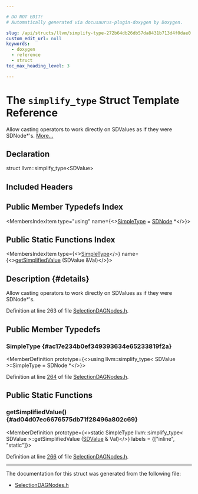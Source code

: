 ```yaml
---

# DO NOT EDIT!
# Automatically generated via docusaurus-plugin-doxygen by Doxygen.

slug: /api/structs/llvm/simplify-type-272b64db26db57da8431b713d4f0dae0
custom_edit_url: null
keywords:
  - doxygen
  - reference
  - struct
toc_max_heading_level: 3

---
```





# The `simplify_type` Struct Template Reference

<DoxygenPage pluginConfig={pluginConfig}>

Allow casting operators to work directly on SDValues as if they were SDNode&#42;&#39;s. <a href="#details">More...</a>

## Declaration

<CodeBlock>struct llvm::simplify_type&lt;SDValue&gt;</CodeBlock>

## Included Headers

<IncludesList>
<IncludesListItem
  filePath="llvm/CodeGen/SelectionDAGNodes.h"
  permalink="/docs/api/files/include/include/llvm/include/llvm/codegen/selectiondagnodes-h"
  isLocal="true" />
</IncludesList>

## Public Member Typedefs Index

<MembersIndex>

<MembersIndexItem
  type="using"
  name={<><a href="#ac17e234b0ef349393634e65233819f2a">SimpleType</a> = <a href="/docs/api/classes/llvm/sdnode">SDNode</a> &#42;</>}>
</MembersIndexItem>

</MembersIndex>

## Public Static Functions Index

<MembersIndex>

<MembersIndexItem
  type={<><a href="#ac17e234b0ef349393634e65233819f2a">SimpleType</a></>}
  name={<><a href="#ad04d07ec6676575db71f28496a802c69">getSimplifiedValue</a> (SDValue &amp;Val)</>}>
</MembersIndexItem>

</MembersIndex>

## Description {#details}

Allow casting operators to work directly on SDValues as if they were SDNode&#42;&#39;s.

Definition at line 263 of file <a href="/docs/api/files/include/include/llvm/include/llvm/codegen/selectiondagnodes-h">SelectionDAGNodes.h</a>.

<SectionDefinition>

## Public Member Typedefs

### SimpleType {#ac17e234b0ef349393634e65233819f2a}

<MemberDefinition
  prototype={<>using llvm::simplify&#95;type&lt; SDValue &gt;::SimpleType =  SDNode &#42;</>}>

Definition at line <a href="/docs/api/files/include/include/llvm/include/llvm/codegen/selectiondagnodes-h/#l00264">264</a> of file <a href="/docs/api/files/include/include/llvm/include/llvm/codegen/selectiondagnodes-h">SelectionDAGNodes.h</a>.
</MemberDefinition>

</SectionDefinition>

<SectionDefinition>

## Public Static Functions

### getSimplifiedValue() {#ad04d07ec6676575db71f28496a802c69}

<MemberDefinition
  prototype={<>static SimpleType llvm::simplify&#95;type&lt; SDValue &gt;::getSimplifiedValue (<a href="/docs/api/classes/llvm/sdvalue">SDValue</a> &amp; Val)</>}
  labels = {["inline", "static"]}>

Definition at line <a href="/docs/api/files/include/include/llvm/include/llvm/codegen/selectiondagnodes-h/#l00266">266</a> of file <a href="/docs/api/files/include/include/llvm/include/llvm/codegen/selectiondagnodes-h">SelectionDAGNodes.h</a>.
</MemberDefinition>

</SectionDefinition>

<hr/>

The documentation for this struct was generated from the following file:

<ul>
<li><a href="/docs/api/files/include/include/llvm/include/llvm/codegen/selectiondagnodes-h">SelectionDAGNodes.h</a></li>
</ul>

</DoxygenPage>
